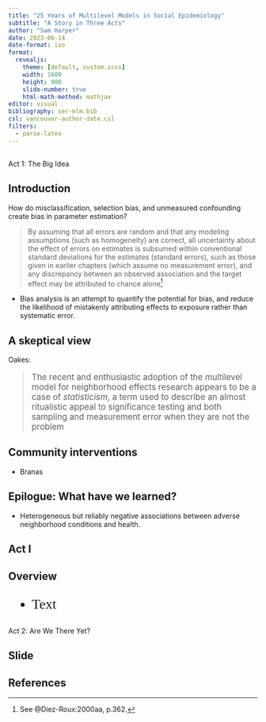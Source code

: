 ```yaml
---
title: "25 Years of Multilevel Models in Social Epidemiology"
subtitle: "A Story in Three Acts"
author: "Sam Harper"
date: 2023-06-14
date-format: iso
format: 
  revealjs:
    theme: [default, custom.scss]
    width: 1600
    height: 900
    slide-number: true
    html-math-method: mathjax
editor: visual
bibliography: ser-mlm.bib
csl: vancouver-author-date.csl
filters:
  - parse-latex
---
```


## {.center background-image="/images/green.jpg"}

[Act 1: The Big Idea]{.act}



## Introduction

How do misclassification, selection bias, and unmeasured confounding create bias in parameter estimation?

::: incremental
> By assuming that all errors are random and that any modeling assumptions (such as homogeneity) are correct, all uncertainty about the effect of errors on estimates is subsumed within conventional standard deviations for the estimates (standard errors), such as those given in earlier chapters (which assume no measurement error), and any discrepancy between an observed association and the target effect may be attributed to chance alone[^1]

-   Bias analysis is an attempt to quantify the potential for bias, and reduce the likelihood of mistakenly attributing effects to exposure rather than systematic error.
:::

[^1]: See @Diez-Roux:2000aa, p.362.

## A skeptical view

Oakes:

::: {style="font-size: larger;"}
> The recent and enthusiastic adoption of the multilevel model for neighborhood effects research appears to be a case of *statisticism*, a term used to describe an almost ritualistic appeal to significance testing and both sampling and measurement error when they are not the problem
:::

## Community interventions

-   Branas

## Epilogue: What have we learned?

-   Heterogeneous but reliably negative associations between adverse neighborhood conditions and health.

## Act I {.h2center .center background-image="/images/green.jpg"}

## Overview {.h2center}

::: {style="font-family: Allura; font-size: 200%;"}
- Text
:::

## {.center background-image="/images/green.jpg"}

[Act 2: Are We There Yet?]{.act}

## Slide {.center}


## References
